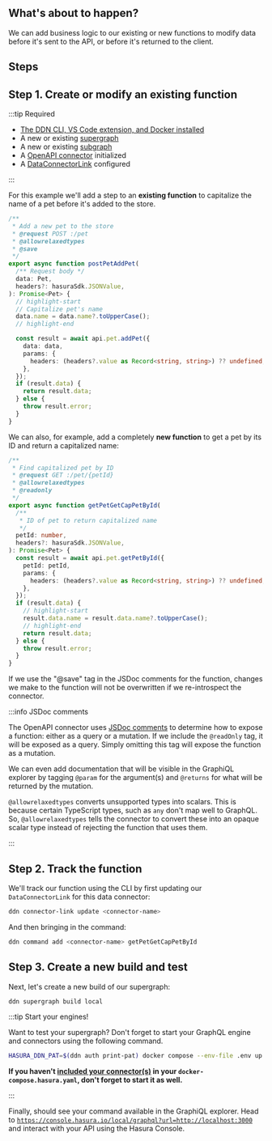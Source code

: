 
## What's about to happen?

We can add business logic to our existing or new functions to modify data before it's sent to the API, or before it's
returned to the client.

<Thumbnail src="/img/get-started/ERD/mutate-data.png" alt="Mutate data using your API" width="1000px" />

## Steps

## Step 1. Create or modify an existing function

:::tip Required

- [The DDN CLI, VS Code extension, and Docker installed](/getting-started/build/00-prerequisites.mdx)
- A new or existing [supergraph](/getting-started/build/01-init-supergraph.mdx)
- A new or existing [subgraph](/getting-started/build/02-init-subgraph.mdx)
- A [OpenAPI connector](/getting-started/build/03-connect-to-data/01-connect-a-source.mdx) initialized
- A [DataConnectorLink](/getting-started/build/03-connect-to-data/02-create-source-metadata.mdx) configured

:::

For this example we'll add a step to an **existing function** to capitalize the name of a pet before it's added to the
store.

```ts title="my_subgraph/connector/my_openapi/functions.ts"
/**
 * Add a new pet to the store
 * @request POST :/pet
 * @allowrelaxedtypes
 * @save
 */
export async function postPetAddPet(
  /** Request body */
  data: Pet,
  headers?: hasuraSdk.JSONValue,
): Promise<Pet> {
  // highlight-start
  // Capitalize pet's name
  data.name = data.name?.toUpperCase();
  // highlight-end

  const result = await api.pet.addPet({
    data: data,
    params: {
      headers: (headers?.value as Record<string, string>) ?? undefined,
    },
  });
  if (result.data) {
    return result.data;
  } else {
    throw result.error;
  }
}
```

We can also, for example, add a completely **new function** to get a pet by its ID and return a capitalized name:

```ts title="my_subgraph/connector/my_openapi/functions.ts"
/**
 * Find capitalized pet by ID
 * @request GET :/pet/{petId}
 * @allowrelaxedtypes
 * @readonly
 */
export async function getPetGetCapPetById(
  /**
   * ID of pet to return capitalized name
   */
  petId: number,
  headers?: hasuraSdk.JSONValue,
): Promise<Pet> {
  const result = await api.pet.getPetById({
    petId: petId,
    params: {
      headers: (headers?.value as Record<string, string>) ?? undefined,
    },
  });
  if (result.data) {
    // highlight-start
    result.data.name = result.data.name?.toUpperCase();
    // highlight-end
    return result.data;
  } else {
    throw result.error;
  }
}
```

If we use the "@save" tag in the JSDoc comments for the function, changes we make to the function will not be
overwritten if we re-introspect the connector.

:::info JSDoc comments

The OpenAPI connector uses [JSDoc comments](https://jsdoc.app/) to determine how to expose a function: either as a query
or a mutation. If we include the `@readOnly` tag, it will be exposed as a query. Simply omitting this tag will expose
the function as a mutation.

We can even add documentation that will be visible in the GraphiQL explorer by tagging `@param` for the argument(s) and
`@returns` for what will be returned by the mutation.

`@allowrelaxedtypes` converts unsupported types into scalars. This is because certain TypeScript types, such as `any`
don't map well to GraphQL. So, `@allowrelaxedtypes` tells the connector to convert these into an opaque scalar type
instead of rejecting the function that uses them.

:::

## Step 2. Track the function

We'll track our function using the CLI by first updating our `DataConnectorLink` for this data connector:

```bash
ddn connector-link update <connector-name>
```

And then bringing in the command:

```bash
ddn command add <connector-name> getPetGetCapPetById
```

## Step 3. Create a new build and test

Next, let's create a new build of our supergraph:

```bash
ddn supergraph build local
```

:::tip Start your engines!

Want to test your supergraph? Don't forget to start your GraphQL engine and connectors using the following command.

```bash title="Run the following command, updating the referenced paths to match your directory structure:"
HASURA_DDN_PAT=$(ddn auth print-pat) docker compose --env-file .env up --build --watch
```

**If you haven't [included your connector(s)](/getting-started/build/01-init-supergraph.mdx) in your
`docker-compose.hasura.yaml`, don't forget to start it as well.**

:::

Finally, should see your command available in the GraphiQL explorer. Head to
[`https://console.hasura.io/local/graphql?url=http://localhost:3000`](https://console.hasura.io/local/graphql?url=http://localhost:3000)
and interact with your API using the Hasura Console.
